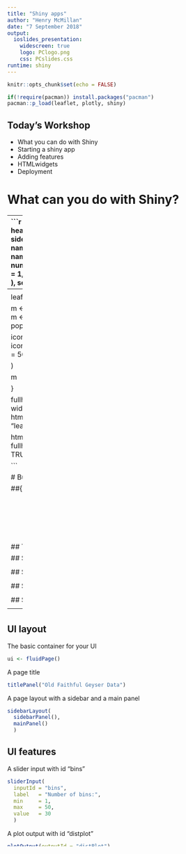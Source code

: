```yaml
---
title: "Shiny apps"
author: "Henry McMillan"
date: "7 September 2018"
output:
  ioslides_presentation:
    widescreen: true
    logo: PClogo.png
    css: PCslides.css
runtime: shiny
---
```


```r
knitr::opts_chunk$set(echo = FALSE)

if(!require(pacman)) install.packages("pacman")
pacman::p_load(leaflet, plotly, shiny)

```

## Today's Workshop

 - What you can do with Shiny
 - Starting a shiny app
 - Adding features
 - HTMLwidgets
 - Deployment


# What can you do with Shiny?

----
```r

shinyApp(ui = pageWithSidebar(
  headerPanel('Iris k-means clustering'),
  sidebarPanel(
    selectInput('xcol', 'X Variable', names(iris)),
    selectInput('ycol', 'Y Variable', names(iris),
                selected=names(iris)[[2]]),
    numericInput('clusters', 'Cluster count', 3,
                 min = 1, max = 9)
  ),
  mainPanel(
    plotOutput('plot1')
  )
), 
server = function(input, output, session) {

  # Combine the selected variables into a new data frame
  selectedData <- reactive({
    iris[, c(input$xcol, input$ycol)]
  })

  clusters <- reactive({
    kmeans(selectedData(), input$clusters)
  })

  output$plot1 <- renderPlot({
    palette(c( "#66bcdb", "#78a22f", "#e0b123", "#a52828", "#265a9a", "#4d7028", "#f15a25", "#8956a3" ))

    par(mar = c(5.1, 4.1, 0, 1))
    plot(selectedData(),
         col = clusters()$cluster,
         pch = 20, cex = 3)
    points(clusters()$centers, pch = 4, cex = 4, lwd = 4)
  })

})

  

```


## 
<div style="margin-top:-90px">
```r

font.form <- list(
  family = "arial",
  size = 14,
  color = 'white')

plot_ly(z = ~volcano, width = 980, height = 700, showscale = FALSE) %>%
  add_surface() %>%
  layout(plot_bgcolor = "rgba(0, 0, 0, 0)") %>%
  layout(paper_bgcolor = "rgba(0, 0, 0, 0)") %>%
  layout(font = font.form) 
  

```


----
<div style="margin-top:-30px; height:100%">
```r

df <- data.frame(
    lon = c(144.956795, 149.133884),
    lat = c(-37.817525, -35.306020),
    lab = c("Melbourne cRumpet", "Canberra cRumpet")
  )


leaf <- {
  
  m <- leaflet(height = "100%")
  m <- addTiles(m)
  m <- addMarkers(
    m, 
    lng   = df$lon, 
    lat   = df$lat, 
    popup = df$lab, 
    
    icon  = makeIcon(
      iconUrl     = "crumpet-lord.png",
      iconWidth   = 100,
      iconHeight  = 100,
      iconAnchorX = 50,
      iconAnchorY = 100
      )
    
    )
  
  m
    
}

fullheight_leafletOutput <- function(outputId, width = "100%", height = 550) htmlwidgets::shinyWidgetOutput(outputId, "leaflet", width, height, "leaflet")

htmlwidgets::shinyRenderWidget(substitute(leaf), fullheight_leafletOutput, parent.frame(), quoted = TRUE)



```

# Building a shiny app

##{.build}

<p style="text-align: center;"><strong><span style="font-size: 40.0pt; line-height: 107%;">shinyApp( <span style="color: #66bcdb;">ui</span> , <span style="color: #78a22f;">server</span>)</span></strong></p>

<table style='margin-top:60px;border-collapse:collapse;border:none;width:100%;'>
 <tr >
  <td valign=top width="50%" style="text-align:center;padding:40px;">
  
  <h2 style='margin-bottom:0cm;margin-bottom:.0001pt;line-height:
  normal'><span style='color:#66BCDB;'>ui</span></h2>
  
  <p style='margin-bottom:0cm;margin-bottom:.0001pt;line-height:
  normal'>The HTML frontend to your application –
  runs on the <br /> client computer</p>
  
  </td>
  
  <td valign=top width="50%" style="text-align:center;padding:40px;">
  
  <h2 style='margin-bottom:0cm;margin-bottom:.0001pt;line-height:
  normal'><span style='color:#78A22F'>server</span></h2>
  
  <p style='margin-bottom:0cm;margin-bottom:.0001pt;line-height:
  normal'>The R backend to your application – runs on your computer or server
  </p>
  
  </td>
 </tr>

</table>

<table style='border-collapse:collapse;border:none;width:100%;padding:40px;'>
 <tr>
 
 <td valign=top width="50%" style="text-align:center;padding:40px;">
  
  <p style='margin-bottom:0cm;margin-bottom:.0001pt;line-height:
  normal'><em>(A string of html)</em></p>
  
  </td>
  
   <td valign=top width="50%" style="text-align:center;padding:40px;">
  
  <p style='margin-bottom:0cm;margin-bottom:.0001pt;line-height:
  normal'><em>(An R function)</em></p>
  
  </td>
 
 </tr>
</table>


## The shiny directory
<div class="tg-wrap"><table><tr><td><strong style="background-color:#66bcdb;padding:10px">ui.r</strong></td><td>The user interface</td></tr><tr><td><strong style="background-color:#78a22f;padding:10px">server.r</strong></td><td>The server</td></tr><tr><td><strong style="background-color:#265a9a;padding:10px">global.r</strong></td><td>Defines objects available to UI and server</td></tr><tr><td><strong style="background-color:#f15a25;padding:10px">app.r</strong></td><td>Optional combination of UI and server</td></tr><tr><td><strong style="background-color:#8956a3;padding:10px">/www/</strong></td><td>UI assets (e.g. logo picture)</td></tr><tr><td><strong style="background-color:#a52828;padding:10px">...</strong></td><td>Additional files (e.g. datasets)</td></tr></table></div>

## Starting a new app

<div style="width: 100%; height: 420px; overflow: hidden">
<img src="Newproject_step1.PNG">


## Starting a new app

<div style="width: 100%; height: 420px; overflow: hidden">
<img src="Newproject_step2.PNG" style="margin-top:-52%;margin-left:-80%">


## Starting a new app

<div style="width: 100%; height: 420px; overflow: hidden">
<img src="Newproject_step3.PNG" style="margin-top:-52%;margin-left:-80%">


## Starting a new app

<div style="width: 100%; height: 420px; overflow: hidden">
<img src="Newproject_step4.PNG" style="margin-top:-52%;margin-left:-80%">


----

<div style="width: 100%; height: 555px; margin-top:-25px; overflow: hidden">
<img src="Newproject_step5.PNG" style="margin-top:-24.5%;">


## UI layout

The basic container for your UI
```R
ui <- fluidPage()
```

A page title
```R
titlePanel("Old Faithful Geyser Data")
```

A page layout with a sidebar and a main panel
```R
sidebarLayout(
  sidebarPanel(),
  mainPanel()
  )
```


## UI features

A slider input with id "bins"
```R
sliderInput(
  inputId = "bins",
  label   = "Number of bins:",
  min     = 1,
  max     = 50,
  value   = 30
  )
```

A plot output with id "distplot"
```r
plotOutput(outputId = "distPlot")
```


## Server layout

Servers are always a function of input and output
```R
server <- function(input, output) {}
```

Get/assign inputs and output like named lists
```R
length.out = input$bins 
output$distPlot <- renderPlot()
```


## Server features

A reactive plot wrapper
```R
output$distPlot <- renderPlot({})
```

A simple R chart
```R
# generate bins based on input$bins from ui.R
x    <- faithful[, 2] 
bins <- seq(min(x), max(x), length.out = input$bins + 1)
      
# draw the histogram with the specified number of bins
hist(x, breaks = bins, col = 'darkgray', border = 'white')     
```

----
<div align="center">
<img src="shiny-cheatsheet-Reactivity.svg">
</div>

----
<div align="center" style="margin-top:-40px">
<img src="shiny-cheatsheet-Outputs.svg">
</div>



# Adding features

## Adding a text input to the UI sidebar 
Add this:
```r
textInput("plottitle", "Enter a title for the plot")
```
Here:
```r
sidebarPanel(
         sliderInput("bins",
                     "Number of bins:",
                     min = 1,
                     max = 50,
                     value = 30), # < dont forget the comma
         
         ## ADD HERE ##
      )
```

## Adding a chart title in the server 
Add this argument:
```r
main = input$plottitle
```
to this function:
```r
hist(x, breaks = bins, col = 'darkgray', border = 'white')
```
